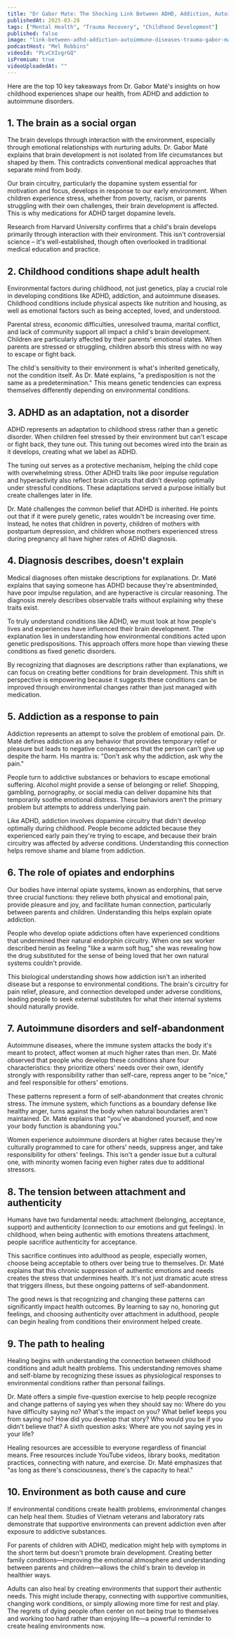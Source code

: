 ```yaml
---
title: "Dr Gabor Mate: The Shocking Link Between ADHD, Addiction, Autoimmune Diseases, & Trauma"
publishedAt: 2025-03-28
tags: ["Mental Health", "Trauma Recovery", "Childhood Development"]
published: false
image: "link-between-adhd-addiction-autoimmune-diseases-trauma-gabor-mate.jpg"
podcastHost: "Mel Robbins"
videoId: "PLvCXIvgrGQ"
isPremium: true
videoUploadedAt: ""
---
```



<PodcastSummaryPageLayout frontmatter={frontmatter}>

Here are the top 10 key takeaways from Dr. Gabor Maté's insights on how childhood experiences shape our health, from ADHD and addiction to autoimmune disorders.

## 1. The brain as a social organ

The brain develops through interaction with the environment, especially through emotional relationships with nurturing adults. Dr. Gabor Maté explains that brain development is not isolated from life circumstances but shaped by them. This contradicts conventional medical approaches that separate mind from body.

Our brain circuitry, particularly the dopamine system essential for motivation and focus, develops in response to our early environment. When children experience stress, whether from poverty, racism, or parents struggling with their own challenges, their brain development is affected. This is why medications for ADHD target dopamine levels.

Research from Harvard University confirms that a child's brain develops primarily through interaction with their environment. This isn't controversial science – it's well-established, though often overlooked in traditional medical education and practice.

## 2. Childhood conditions shape adult health

Environmental factors during childhood, not just genetics, play a crucial role in developing conditions like ADHD, addiction, and autoimmune diseases. Childhood conditions include physical aspects like nutrition and housing, as well as emotional factors such as being accepted, loved, and understood.

Parental stress, economic difficulties, unresolved trauma, marital conflict, and lack of community support all impact a child's brain development. Children are particularly affected by their parents' emotional states. When parents are stressed or struggling, children absorb this stress with no way to escape or fight back.

The child's sensitivity to their environment is what's inherited genetically, not the condition itself. As Dr. Maté explains, "a predisposition is not the same as a predetermination." This means genetic tendencies can express themselves differently depending on environmental conditions.

## 3. ADHD as an adaptation, not a disorder

ADHD represents an adaptation to childhood stress rather than a genetic disorder. When children feel stressed by their environment but can't escape or fight back, they tune out. This tuning out becomes wired into the brain as it develops, creating what we label as ADHD.

The tuning out serves as a protective mechanism, helping the child cope with overwhelming stress. Other ADHD traits like poor impulse regulation and hyperactivity also reflect brain circuits that didn't develop optimally under stressful conditions. These adaptations served a purpose initially but create challenges later in life.

Dr. Maté challenges the common belief that ADHD is inherited. He points out that if it were purely genetic, rates wouldn't be increasing over time. Instead, he notes that children in poverty, children of mothers with postpartum depression, and children whose mothers experienced stress during pregnancy all have higher rates of ADHD diagnosis.

## 4. Diagnosis describes, doesn't explain

Medical diagnoses often mistake descriptions for explanations. Dr. Maté explains that saying someone has ADHD because they're absentminded, have poor impulse regulation, and are hyperactive is circular reasoning. The diagnosis merely describes observable traits without explaining why these traits exist.

To truly understand conditions like ADHD, we must look at how people's lives and experiences have influenced their brain development. The explanation lies in understanding how environmental conditions acted upon genetic predispositions. This approach offers more hope than viewing these conditions as fixed genetic disorders.

By recognizing that diagnoses are descriptions rather than explanations, we can focus on creating better conditions for brain development. This shift in perspective is empowering because it suggests these conditions can be improved through environmental changes rather than just managed with medication.

## 5. Addiction as a response to pain

Addiction represents an attempt to solve the problem of emotional pain. Dr. Maté defines addiction as any behavior that provides temporary relief or pleasure but leads to negative consequences that the person can't give up despite the harm. His mantra is: "Don't ask why the addiction, ask why the pain."

People turn to addictive substances or behaviors to escape emotional suffering. Alcohol might provide a sense of belonging or relief. Shopping, gambling, pornography, or social media can deliver dopamine hits that temporarily soothe emotional distress. These behaviors aren't the primary problem but attempts to address underlying pain.

Like ADHD, addiction involves dopamine circuitry that didn't develop optimally during childhood. People become addicted because they experienced early pain they're trying to escape, and because their brain circuitry was affected by adverse conditions. Understanding this connection helps remove shame and blame from addiction.

## 6. The role of opiates and endorphins

Our bodies have internal opiate systems, known as endorphins, that serve three crucial functions: they relieve both physical and emotional pain, provide pleasure and joy, and facilitate human connection, particularly between parents and children. Understanding this helps explain opiate addiction.

People who develop opiate addictions often have experienced conditions that undermined their natural endorphin circuitry. When one sex worker described heroin as feeling "like a warm soft hug," she was revealing how the drug substituted for the sense of being loved that her own natural systems couldn't provide.

This biological understanding shows how addiction isn't an inherited disease but a response to environmental conditions. The brain's circuitry for pain relief, pleasure, and connection developed under adverse conditions, leading people to seek external substitutes for what their internal systems should naturally provide.

## 7. Autoimmune disorders and self-abandonment

Autoimmune diseases, where the immune system attacks the body it's meant to protect, affect women at much higher rates than men. Dr. Maté observed that people who develop these conditions share four characteristics: they prioritize others' needs over their own, identify strongly with responsibility rather than self-care, repress anger to be "nice," and feel responsible for others' emotions.

These patterns represent a form of self-abandonment that creates chronic stress. The immune system, which functions as a boundary defense like healthy anger, turns against the body when natural boundaries aren't maintained. Dr. Maté explains that "you've abandoned yourself, and now your body function is abandoning you."

Women experience autoimmune disorders at higher rates because they're culturally programmed to care for others' needs, suppress anger, and take responsibility for others' feelings. This isn't a gender issue but a cultural one, with minority women facing even higher rates due to additional stressors.

## 8. The tension between attachment and authenticity

Humans have two fundamental needs: attachment (belonging, acceptance, support) and authenticity (connection to our emotions and gut feelings). In childhood, when being authentic with emotions threatens attachment, people sacrifice authenticity for acceptance.

This sacrifice continues into adulthood as people, especially women, choose being acceptable to others over being true to themselves. Dr. Maté explains that this chronic suppression of authentic emotions and needs creates the stress that undermines health. It's not just dramatic acute stress that triggers illness, but these ongoing patterns of self-abandonment.

The good news is that recognizing and changing these patterns can significantly impact health outcomes. By learning to say no, honoring gut feelings, and choosing authenticity over attachment in adulthood, people can begin healing from conditions their environment helped create.

## 9. The path to healing

Healing begins with understanding the connection between childhood conditions and adult health problems. This understanding removes shame and self-blame by recognizing these issues as physiological responses to environmental conditions rather than personal failings.

Dr. Maté offers a simple five-question exercise to help people recognize and change patterns of saying yes when they should say no: Where do you have difficulty saying no? What's the impact on you? What belief keeps you from saying no? How did you develop that story? Who would you be if you didn't believe that? A sixth question asks: Where are you not saying yes in your life?

Healing resources are accessible to everyone regardless of financial means. Free resources include YouTube videos, library books, meditation practices, connecting with nature, and exercise. Dr. Maté emphasizes that "as long as there's consciousness, there's the capacity to heal."

## 10. Environment as both cause and cure

If environmental conditions create health problems, environmental changes can help heal them. Studies of Vietnam veterans and laboratory rats demonstrate that supportive environments can prevent addiction even after exposure to addictive substances.

For parents of children with ADHD, medication might help with symptoms in the short term but doesn't promote brain development. Creating better family conditions—improving the emotional atmosphere and understanding between parents and children—allows the child's brain to develop in healthier ways.

Adults can also heal by creating environments that support their authentic needs. This might include therapy, connecting with supportive communities, changing work conditions, or simply allowing more time for rest and play. The regrets of dying people often center on not being true to themselves and working too hard rather than enjoying life—a powerful reminder to create healing environments now.

</PodcastSummaryPageLayout>
